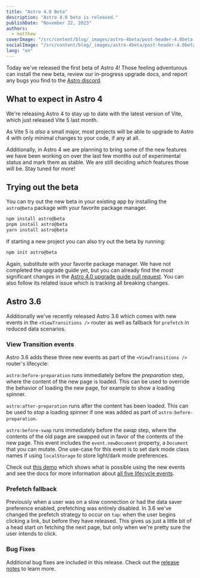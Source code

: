 ```yaml
---
title: "Astro 4.0 Beta"
description: "Astro 4.0 beta is released."
publishDate: "November 22, 2023"
authors:
  - matthew
coverImage: "/src/content/blog/_images/astro-4beta/post-header-4.0beta.webp"
socialImage: "/src/content/blog/_images/astro-4beta/post-header-4.0beta.webp"
lang: "en"
---
```


Today we've released the first beta of Astro 4! Those feeling adventurous can install the new beta, review our in-progress upgrade docs, and report any bugs you find to the [Astro discord](https://astro.build/chat).

## What to expect in Astro 4

We're releasing Astro 4 to stay up to date with the latest version of Vite, which just released Vite 5 last month.

As Vite 5 is *also* a small major, most projects will be able to upgrade to Astro 4 with only minimal changes to your code, if any at all.

Additionally, in Astro 4 we are planning to bring some of the new features we have been working on over the last few months out of experimental status and mark them as stable. We are still deciding *which* features those will be. Stay tuned for more!

## Trying out the beta

You can try out the new beta in your existing app by installing the `astro@beta` package with your favorite package manager.

```sh
npm install astro@beta
pnpm install astro@beta
yarn install astro@beta
```

If starting a new project you can also try out the beta by running:

```sh
npm init astro@beta
```

Again, substitute with your favorite package manager. We have not completed the upgrade guide yet, but you can already find the most significant changes in the [Astro 4.0 upgrade guide pull request](https://github.com/withastro/docs/pull/5481). You can also follow its related issue which is tracking all breaking changes.

## Astro 3.6

Additionally we've recently released Astro 3.6 which comes with new events in the `<ViewTransitions />` router as well as fallback for `prefetch` in reduced data scenarios.

### View Transition events

Astro 3.6 adds these three new events as part of the `<ViewTransitions />` router's lifecycle:

`astro:before-preparation` runs immediately before the *preparation* step, where the content of the new page is loaded. This can be used to override the behavior of loading the new page, for example to show a loading spinner.

`astro:after-preparation` runs after the content has been loaded. This can be used to *stop* a loading spinner if one was added as part of `astro:before-preparation`.

`astro:before-swap` runs immediately before the *swap* step, where the contents of the old page are swapped out in favor of the contents of the new page. This event includes the `event.newDocument` property, a `Document` that you can mutate. One use-case for this event is to set dark mode class names if using `localStorage` to store light/dark mode preferences.

Check out [this demo](https://events-3bg.pages.dev/) which shows what is possible using the new events and see the docs for more information about [all five lifecycle events](https://docs.astro.build/en/guides/view-transitions/#lifecycle-events).

### Prefetch fallback

Previously when a user was on a slow connection or had the data saver preference enabled, prefetching was entirely disabled. In 3.6 we've changed the prefetch strategy to occur on `tap`: when the user begins clicking a link, but before they have released. This gives us just a little bit of a head start on fetching the next page, but only when we're pretty sure the user intends to click.

### Bug Fixes

Additional bug fixes are included in this release. Check out the [release notes](https://github.com/withastro/astro/blob/main/packages/astro/CHANGELOG.md#360) to learn more.
